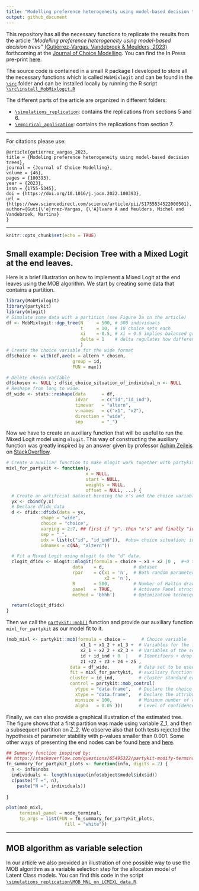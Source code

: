 ```yaml
---
title: "Modelling preference heterogeneity using model-based decision trees"
output: github_document
---
```


This repository has all the necessary functions to replicate the results from the article *"Modelling preference heterogeneity using model-based decision trees"* [(Gutiérrez-Vargas, Vandebroek & Meulders, 2023)](https://www.sciencedirect.com/science/article/pii/S1755534522000501) forthcoming at the [Journal of Choice Modelling](https://www.sciencedirect.com/journal/journal-of-choice-modelling). You can find the In Press pre-print [here](https://www.sciencedirect.com/science/article/pii/S1755534522000501).

The source code is contained in a small R package I developed to store all the necessary functions which is called `MobMixlogit` and can be found in the [`\src`](https://github.com/alvarogutyerrez/mobmixl/tree/main/src) folder and can be installed locally by running the R script [`\src\install_MobMixlogit.R`](https://github.com/alvarogutyerrez/mobmixl/blob/main/src/install_MobMixlogit.R)

The different parts of the article are organized in different folders:

-   [`\simulations_replication`](https://github.com/alvarogutyerrez/mobmixl/tree/main/simulations_replication): contains the replications from sections 5 and 6.
-   [`\empirical_application`](https://github.com/alvarogutyerrez/mobmixl/tree/main/empirical_application): contains the replications from section 7.

------------------------------------------------------------------------

For citations please use:

```
@article{gutierrez_vargas_2023,
title = {Modeling preference heterogeneity using model-based decision trees},
journal = {Journal of Choice Modelling},
volume = {46},
pages = {100393},
year = {2023},
issn = {1755-5345},
doi = {https://doi.org/10.1016/j.jocm.2022.100393},
url = {https://www.sciencedirect.com/science/article/pii/S1755534522000501},
author={Guti{\'e}rrez-Vargas, {\'A}lvaro A and Meulders, Michel and Vandebroek, Martina}
}
```

------------------------------------------------------------------------

```r
knitr::opts_chunk$set(echo = TRUE)
```

## Small example: Decision Tree with a Mixed Logit at the end leaves.

Here is a brief illustration on how to implement a Mixed Logit at the end leaves using the MOB algorithm. We start by creating some data that contains a partition.

```r
library(MobMixlogit)
library(partykit)
library(mlogit)
# Simulate some data with a partition (see Figure 2a on the article)
df <- MobMixlogit::dgp_tree(N     = 500, # 500 individuals
                            t     = 10,  # 10 choice sets each
                            xi    = 0.5, # xi = 0.5 implies balanced groups (see Section 5.1)
                            delta = 1    # delta regulates how different are the parameters of each partition  
                            ) 
# Create the choice variable for the wide format
df$choice <- with(df,ave(x = altern * chosen,
                         group = id,
                         FUN = max))

# Delete chosen variable
df$chosen <- NULL ; df$id_choice_situation_of_individual_n <- NULL
# Reshape from long to wide.
df_wide <- stats::reshape(data      = df,
                          idvar     = c("id","id_ind"),
                          timevar   = "altern",
                          v.names   = c("x1", "x2"),
                          direction = "wide",
                          sep       = "_")
```

Now we have to create an auxiliary function that will be useful to run the Mixed Logit model using `mlogit`. This way of constructing the auxiliary function was greatly inspired by an answer given by professor [Achim Zeileis](https://www.zeileis.org/) on [StackOverflow](https://stackoverflow.com/questions/67366612/partykitmob-mlogit-error-no-suitable-fitting-function-specified).

```r
# Create a auxiliar function to make mlogit work together with partykit.
mixl_for_partykit <- function(y,
                              x = NULL,
                              start = NULL,
                              weights = NULL,
                              offset = NULL, ...) {
  # Create an artificial dataset binding the x's and the choice variable (y)
  yx <- cbind(y,x)
  # Declare dfidx data
  d <- dfidx::dfidx(data = yx,
             shape = "wide",
             choice = "choice",
             varying = 2:7, ## first if "y", then "x's" and finally "identifiers".
             sep = "_",
             idx = list(c("id", "id_ind")),  #obs= choice situation; id = individual
             idnames = c(NA, "altern"))

  # Fit a Mixed Logit using mlogit to the "d" data.
  clogit_dfidx <- mlogit::mlogit(formula = choice ~ x1 + x2 |0 ,  #+0 to drop intercepts
                         data    = d,           # dataset
                         rpar    = c(x1 = 'n',  # Both random parameters are assumed normal
                                     x2 = 'n'), 
                         R       = 500,         # Number of Halton draws
                         panel   = TRUE,        # Activate Panel structure (more than one response per individual)
                         method = 'bhhh')       # Optimization technique.

  return(clogit_dfidx)
}
```

Then we call the [`partykit::mob()`](https://rdrr.io/cran/partykit/man/mob.html) function and provide our auxiliary function `mixl_for_partykit` as our model fit to it.

```r
(mob_mixl <- partykit::mob(formula = choice ~      # Choice variable
                            x1_1 + x1_2 + x1_3 +  # Variables for the first attribute
                            x2_1 + x2_2 + x2_3 +  # Variables of the second attribute
                            id + id_ind + 0  |    # Identifiers + drop the intercept.
                            z1 +z2 + z3 + z4 + z5 ,
                        data = df_wide,           # data set to be used (wide format)
                        fit = mixl_for_partykit,  # auxiliary function just defined above
                        cluster = id_ind,         # cluster standard errors by individual
                        control = partykit::mob_control(
                          ytype = "data.frame",   # Declare the choice variable as data.frame()
                          xtype = "data.frame",   # Declare the attribute variables as data.frame()
                          minsize = 100,          # Minimum number of choice sets to create a partition
                          alpha   = 0.05 )))      # Level of confidence to reject null hypothesis
```

Finally, we can also provide a graphical illustration of the estimated tree. The figure shows that a first partition was made using variable Z_1, and then a subsequent partition on Z_2. We observe also that both tests rejected the hypothesis of parameter stability with p-values smaller than 0.001. Some other ways of presenting the end nodes can be found [here](https://stackoverflow.com/questions/65495322/partykit-modify-terminal-node-to-include-standard-deviation-and-significance-of) and [here](https://stackoverflow.com/questions/65734766/generate-table-with-side-by-side-node-models-of-partykitmob-object).

```r
## Summary function inspired by: 
## https://stackoverflow.com/questions/65495322/partykit-modify-terminal-node-to-include-standard-deviation-and-significance-of/65500344#65500344
fn_summary_for_partykit_plots <- function(info, digits = 2) {
  n <- info$nobs
  individuals <- length(unique(info$object$model$idx$id))
  c(paste("T =", n),
    paste("N =", individuals))
  
}

plot(mob_mixl,
     terminal_panel = node_terminal,
     tp_args = list(FUN = fn_summary_for_partykit_plots,
                      fill = "white"))
```

------------------------------------------------------------------------

## MOB algorithm as variable selection

In our article we also provided an illustration of one possible way to use the MOB algorithm as a variable selection step for the allocation model of Latent Class models. You can find this code in the script [`\simulations_replication\MOB_MNL_on_LCMIXL_data.R`](https://github.com/alvarogutyerrez/mobmixl/blob/main/empirical_application/MOB_as_diagnostic_tool/MOB_MNL_diagnostic.R).






